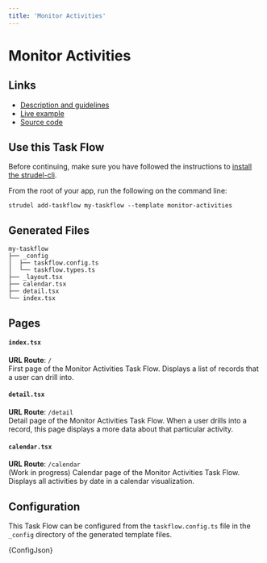 ```yaml
---
title: 'Monitor Activities'
---
```



# Monitor Activities

## Links

- [Description and guidelines](https://strudel.science/design-system/task-flows/monitor-activities/)
- [Live example](https://strudel.science/strudel-kit/#/monitor-activities)
- [Source code](https://github.com/strudel-science/strudel-kit/tree/main/strudel-taskflows/src/pages/monitor-activities)

## Use this Task Flow

Before continuing, make sure you have followed the instructions to [install the strudel-cli](/strudel-kit/docs/getting-started/installation).

From the root of your app, run the following on the command line:

```
strudel add-taskflow my-taskflow --template monitor-activities
```

## Generated Files

```
my-taskflow
├── _config
│  ├── taskflow.config.ts
│  └── taskflow.types.ts
├── _layout.tsx
├── calendar.tsx
├── detail.tsx
└── index.tsx
```

## Pages

#### `index.tsx`

**URL Route**: `/`  
First page of the Monitor Activities Task Flow. Displays a list of records that a user can drill into.

#### `detail.tsx`

**URL Route**: `/detail`  
Detail page of the Monitor Activities Task Flow. When a user drills into a record, this page displays a more data about that particular activity.

#### `calendar.tsx`

**URL Route**: `/calendar`  
(Work in progress) Calendar page of the Monitor Activities Task Flow. Displays all activities by date in a calendar visualization.

## Configuration

This Task Flow can be configured from the `taskflow.config.ts` file in the `_config` directory of the generated template files.

<CodeBlock language="ts" title="taskflow.config.ts">
  {ConfigJson}
</CodeBlock>
